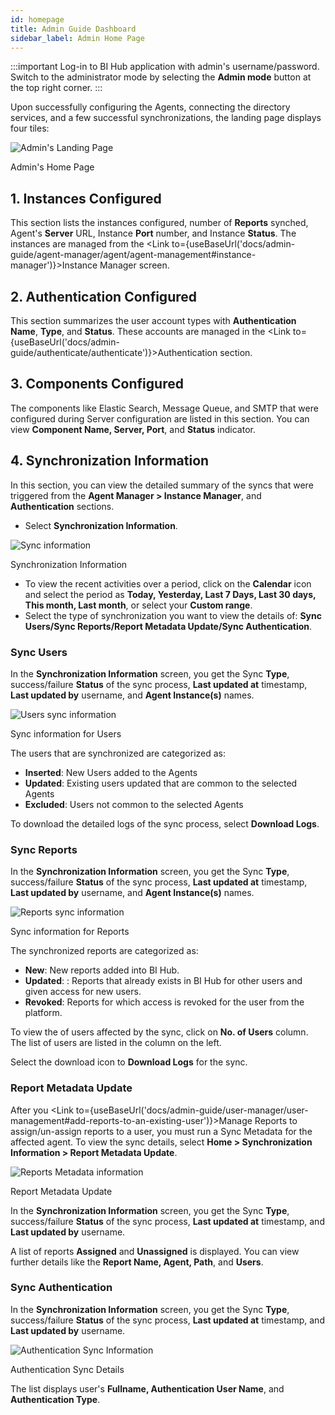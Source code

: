 ```yaml
---
id: homepage
title: Admin Guide Dashboard
sidebar_label: Admin Home Page
---
```



:::important
Log-in to BI Hub application with admin's username/password. Switch to the administrator mode by selecting the **Admin mode** button at the top right corner.
:::

Upon successfully configuring the Agents, connecting the directory services, and a few successful synchronizations, the landing page displays four tiles:

<div class="center">
  <Zoom>
<img alt="Admin's Landing Page" src={useBaseUrl('/doc-images/admin-guide/admin-landing-page.png')}/>
  </Zoom>
	<p>Admin's Home Page</p>
</div>

## 1. Instances Configured

This section lists the instances configured,  number of **Reports** synched, Agent's **Server** URL, Instance **Port** number, and Instance **Status**.
The instances are managed from the <Link to={useBaseUrl('docs/admin-guide/agent-manager/agent/agent-management#instance-manager')}>Instance Manager</Link> screen.

## 2. Authentication Configured

This section summarizes the user account types with **Authentication Name**, **Type**, and **Status**. These accounts are managed in the <Link to={useBaseUrl('docs/admin-guide/authenticate/authenticate')}>Authentication</Link> section.

## 3. Components Configured

The components like Elastic Search, Message Queue, and SMTP that were configured during Server configuration are listed in this section.
You can view **Component Name, Server, Port**, and **Status** indicator.

## 4. Synchronization Information

In this section, you can view the detailed summary of the syncs that were triggered from the **Agent Manager > Instance Manager**, and **Authentication** sections.

* Select **Synchronization Information**.

 <div class="center">
   <Zoom>
     <img alt="Sync information" src={useBaseUrl('/doc-images/admin-guide/synch/sync-info.png')}/>
   </Zoom>
  <p>Synchronization Information</p>
 </div>
  
* To view the recent activities over a period, click on the **Calendar** icon and select the period as **Today, Yesterday, Last 7 Days, Last 30 days, This month, Last month**, or select your **Custom range**.
* Select the type of synchronization you want to view the details of: **Sync Users/Sync Reports/Report Metadata Update/Sync Authentication**.

### Sync Users

In the **Synchronization Information** screen, you get the Sync **Type**, success/failure **Status** of the sync process, **Last updated at** timestamp, **Last updated by** username, and **Agent Instance(s)** names.

 <div class="center">
   <Zoom>
     <img alt="Users sync information" src={useBaseUrl('/doc-images/admin-guide/synch/sync-users-info.png')}/>
   </Zoom>
  <p>Sync information for Users</p>
 </div>

The users that are synchronized are categorized as:

* **Inserted**: New Users added to the Agents
* **Updated**: Existing users updated that are common to the selected Agents
* **Excluded**: Users not common to the selected Agents

To download the detailed logs of the sync process, select **Download Logs**.

### Sync Reports

In the **Synchronization Information** screen, you get the Sync **Type**, success/failure **Status** of the sync process, **Last updated at** timestamp, **Last updated by** username, and **Agent Instance(s)** names.

 <div class="center">
   <Zoom>
     <img alt="Reports sync information" src={useBaseUrl('/doc-images/admin-guide/synch/sync-reports-info.png')}/>
   </Zoom>
  <p>Sync information for Reports</p>
 </div>

The synchronized reports are categorized as:

* **New**: New reports added into BI Hub.
* **Updated**: : Reports that already exists in BI Hub for other users and  given access for new users.
* **Revoked**: Reports for which access is revoked for the user from the platform.

To view the of users affected by the sync, click on **No. of Users** column. The list of users are listed in the column on the left.

Select the download icon to **Download Logs** for the sync.

### Report Metadata Update

After you <Link to={useBaseUrl('docs/admin-guide/user-manager/user-management#add-reports-to-an-existing-user')}>Manage Reports</Link> to assign/un-assign reports to a user, you must run a Sync Metadata for the affected agent.
To view the sync details, select **Home > Synchronization Information > Report Metadata Update**.

 <div class="center">
   <Zoom>
     <img alt="Reports Metadata information" src={useBaseUrl('/doc-images/admin-guide/synch/report-meta-sync.png')}/>
   </Zoom>
  <p>Report Metadata Update</p>
 </div>

In the **Synchronization Information** screen, you get the Sync **Type**, success/failure **Status** of the sync process, **Last updated at** timestamp, and **Last updated by** username.

A list of reports **Assigned** and **Unassigned** is displayed.
You can view further details like the **Report Name, Agent, Path**, and **Users**.

### Sync Authentication

In the **Synchronization Information** screen, you get the Sync **Type**, success/failure **Status** of the sync process, **Last updated at** timestamp, and **Last updated by** username.

 <div class="center">
   <Zoom>
     <img alt="Authentication Sync Information" src={useBaseUrl('/doc-images/admin-guide/synch/sync-auth.png')}/>
   </Zoom>
  <p>Authentication Sync Details</p>
 </div>

The list displays user's **Fullname, Authentication User Name**, and **Authentication Type**.
